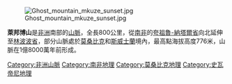 [[Image:Ghost_mountain_mkuze_sunset.jpg|thumb]]

'''萊邦博山'''是[[非洲|非洲]]南部的[[山脈|山脈]]，全長800公里，從[[南非|南非]]的[[夸祖魯-納塔爾省|夸祖魯-納塔爾省]]向北延伸至[[林波波省|林波波省]]，部分山脈處於[[莫桑比克|莫桑比克]]和[[斯威士蘭|斯威士蘭]]境內，最高點海拔高度776米，山脈在1億8000萬年前形成。

{{Mozambique-stub}}
{{SouthAfrica-stub}}
{{Swaziland-stub}}

{{coord|26|15|S|32|00|E|display=title|region:ZA_type:mountain_source:GNS-enwiki}}

[[Category:非洲山脈|Category:非洲山脈]]
[[Category:南非地理|Category:南非地理]]
[[Category:莫桑比克地理|Category:莫桑比克地理]]
[[Category:史瓦帝尼地理|Category:史瓦帝尼地理]]